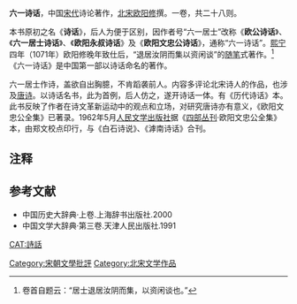 '''六一诗话'''，中国[[宋代|宋代]]诗论著作，[[北宋|北宋]][[欧阳修|欧阳修]]撰。一卷，共二十八则。

本书原初之名《'''诗话'''》，后人为便于区别，因作者号“六一居士”改称《'''欧公诗话'''》、《'''六一居士诗话'''》、《'''欧阳永叔诗话'''》及《'''欧阳文忠公诗话'''》，通称“六一诗话”。[[熙宁|熙宁]]四年（1071年）欧阳修晚年致仕后，“退居汝阴而集以资闲谈”的[[随笔|随笔]]式著作。<ref>卷首自题云：“居士退居汝阴而集，以资闲谈也。”</ref>《六一诗话》是中国第一部以诗话命名的著作。

六一居士作诗，盖欲自出胸臆，不肯蹈袭前人。内容多评论北宋诗人的作品，也涉及[[唐诗|唐诗]]。以诗话名书，此为首例，后人仿之，遂开诗话一体。有《历代诗话》本。此书反映了作者在诗文革新运动中的观点和立场，对研究唐诗亦有意义，《欧阳文忠公全集》已著录。1962年5月[[人民文学出版社|人民文学出版社]]据《[[四部丛刊|四部丛刊]]·欧阳文忠公全集》本，由郑文校点印行，与《白石诗说》、《滹南诗话》合刊。
== 注释 ==
{{reflist}}
== 参考文献 ==
*中国历史大辞典·上卷.上海辞书出版社.2000
*中国文学大辞典·第三卷.天津人民出版社.1991

{{DEFAULTSORT:L}}
[[Category:宋朝文學批評|Category:宋朝文學批評]][[CAT:詩話|CAT:詩話]]
[[Category:北宋文学作品|Category:北宋文学作品]]